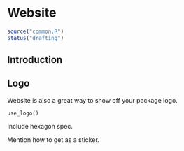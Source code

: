 # Website

```r
source("common.R")
status("drafting")
```

## Introduction

## Logo

Website is also a great way to show off your package logo.

`use_logo()`

Include hexagon spec.

Mention how to get as a sticker.
